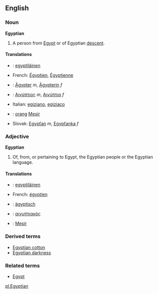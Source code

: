 ==English==
===Noun===
'''Egyptian'''

#A person from [[Egypt]] or of Egyptian [[descent]].

====Translations====
*{{fi}}: [[egyptiläinen]]
*French: [[Égyptien]], [[Égyptienne]]
*{{de}}: [[Ägypter]] ''m'', [[Ägypterin]] ''f''
*{{el}}: [[Αιγύπτιος]] ''m'', [[Αιγύπτια]] ''f''
*Italian: [[egiziano]], [[egiziaco]]
*{{ms}}: [[orang]] [[Mesir]]
*Slovak: [[Egypťan#Slovak|Egypťan]] ''m'', [[Egypťanka#Slovak|Egypťanka]] ''f''

===Adjective===
'''Egyptian'''
#Of, from, or pertaining to Egypt, the Egyptian people or the Egyptian language.

====Translations====
*{{fi}}: [[egyptiläinen]]
*French: [[égyptien]]
*{{de}}: [[ägyptisch]]
*{{el}}: [[αιγυπτιακός]]
*{{ms}}: [[Mesir]]

===Derived terms===
*[[Egyptian cotton]]
*[[Egyptian darkness]]

===Related terms===
*[[Egypt]]

[[pl:Egyptian]]